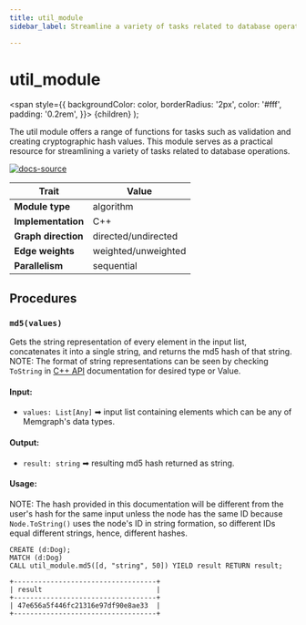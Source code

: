 ```yaml
---
title: util_module
sidebar_label: Streamline a variety of tasks related to database operations using procedures from the util_module.

---
```


# util_module

<span
style={{
  backgroundColor: color,
  borderRadius: '2px',
  color: '#fff',
  padding: '0.2rem',
}}>
{children}
</span>
);

The util module offers a range of functions for tasks such as validation and creating cryptographic hash values. This module serves as a practical resource for streamlining a variety of tasks related to database operations.

[![docs-source](https://img.shields.io/badge/source-util_module-FB6E00?logo=github&style=for-the-badge)](https://github.com/memgraph/mage/tree/main/cpp/util_module)

| Trait               | Value                                                 |
| ------------------- | ----------------------------------------------------- |
| **Module type**     | algorithm  |
| **Implementation**  | C++        |
| **Graph direction** | directed/undirected |
| **Edge weights**    | weighted/unweighted |
| **Parallelism**     | sequential |

## Procedures

### `md5(values)`

Gets the string representation of every element in the input list, concatenates it into a single string, and returns the md5 hash of that string.
NOTE: The format of string representations can be seen by checking `ToString` in [C++ API](/memgraph/reference-guide/query-modules/api/cpp-api) documentation for desired type or Value.

#### Input:

- `values: List[Any]` ➡ input list containing elements which can be any of Memgraph's data types.

#### Output:

- `result: string` ➡ resulting md5 hash returned as string.

#### Usage:

NOTE: The hash provided in this documentation will be different from the user's hash for the same input unless the node has the same ID because `Node.ToString()` uses the node's ID in string formation, so different IDs equal different strings, hence, different hashes.

```cypher
CREATE (d:Dog);
MATCH (d:Dog)
CALL util_module.md5([d, "string", 50]) YIELD result RETURN result;
```

```plaintext
+-----------------------------------+
| result                            |
+-----------------------------------+
| 47e656a5f446fc21316e97df90e8ae33  |
+-----------------------------------+
```